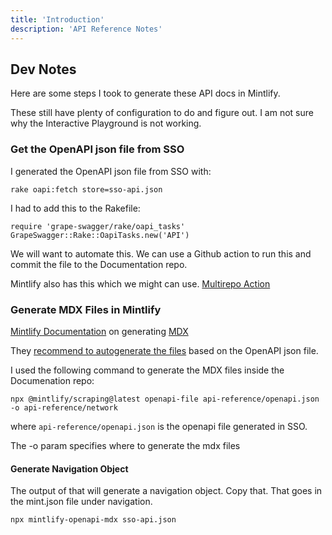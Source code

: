 ```yaml
---
title: 'Introduction'
description: 'API Reference Notes'
---
```


## Dev Notes

Here are some steps I took to generate these API docs in Mintlify.

<Note>
  These still have plenty of configuration to do and figure out. I am not sure why the Interactive Playground is not working.
</Note>


### Get the OpenAPI json file from SSO

I generated the OpenAPI json file from SSO with:

```
rake oapi:fetch store=sso-api.json
```

I had to add this to the Rakefile:
```
require 'grape-swagger/rake/oapi_tasks'
GrapeSwagger::Rake::OapiTasks.new('API')
```

<Note>
We will want to automate this. We can use a Github action to run this and commit the file to the Documentation repo.

Mintlify also has this which we might can use. [Multirepo Action](https://github.com/mintlify/multirepo-action)
</Note>

### Generate MDX Files in Mintlify

[Mintlify Documentation](https://mintlify.com/docs/api-playground/openapi/setup) on generating [MDX](https://mintlify.com/docs/api-playground/mdx/configuration)

They [recommend to autogenerate the files](https://mintlify.com/docs/api-playground/openapi/setup#autogenerate-files-recommended) based on the OpenAPI json file.

I used the following command to generate the MDX files inside the Documenation repo:

`npx @mintlify/scraping@latest openapi-file api-reference/openapi.json -o api-reference/network`

where `api-reference/openapi.json` is the openapi file generated in SSO.

The -o param specifies where to generate the mdx files

#### Generate Navigation Object
The output of that will generate a navigation object. Copy that. That goes in the mint.json file under navigation.



```
npx mintlify-openapi-mdx sso-api.json
```

